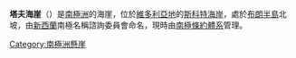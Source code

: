 {{coord|78|4|S|165|27|E|display=title}}

'''塔夫海崖'''（{{lang-en|Tuff Bluff}}）是[[南極洲|南極洲]]的海崖，位於[[維多利亞地|維多利亞地]]的[[斯科特海岸|斯科特海岸]]，處於[[布朗半島|布朗半島]]北坡，由[[新西蘭|新西蘭]]南極名稱諮詢委員會命名，現時由[[南極條約體系|南極條約體系]]管理。

{{DEFAULTSORT:Tuff Bluff}}
[[Category:南極洲懸崖|Category:南極洲懸崖]]


{{ScottCoast-geo-stub}}